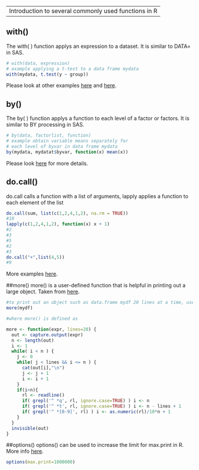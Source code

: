 ---
  Introduction to several commonly used functions in R
--

## with()
The with( ) function applys an expression to a dataset. It is similar to 
DATA= in SAS.

```r
# with(data, expression)
# example applying a t-test to a data frame mydata 
with(mydata, t.test(y ~ group))

```
Please look at other examples [here](http://stackoverflow.com/questions/21827572/what-is-the-difference-between-with-and-within-in-r) and [here](http://www.magesblog.com/2012/01/say-it-in-r-with-by-apply-and-friends.html).

## by()
The by( ) function applys a function to each level of a factor or factors. 
It is similar to BY processing in SAS.

```r
# by(data, factorlist, function)
# example obtain variable means separately for
# each level of byvar in data frame mydata 
by(mydata, mydatat$byvar, function(x) mean(x))
```

Please look [here](http://www.magesblog.com/2012/01/say-it-in-r-with-by-apply-and-friends.html) for more details.

## do.call()
do.call calls a function with a list of arguments, lapply applies a function to each element of the list

```r
do.call(sum, list(c(1,2,4,1,2), na.rm = TRUE))
#10
lapply(c(1,2,4,1,2), function(x) x + 1)
#2
#3
#5
#2
#3
do.call("+",list(4,5))
#9
```
More examples [here](https://stat.ethz.ch/R-manual/R-devel/library/base/html/do.call.html).

##more()
more() is a user-defined function that is helpful in printing out a large object. Taken from [here](http://stackoverflow.com/questions/21610468/pause-print-of-large-object-when-it-fills-the-screen).

```r
#to print out an object such as data.frame mydf 20 lines at a time, use:
more(mydf)

#where more() is defined as

more <- function(expr, lines=20) {
  out <- capture.output(expr)
  n <- length(out)
  i <- 1
  while( i < n ) {
    j <- 0
    while( j < lines && i <= n ) {
      cat(out[i],"\n")
      j <- j + 1
      i <- i + 1
    }
    if(i<n){
      rl <- readline()
      if( grepl('^ *q', rl, ignore.case=TRUE) ) i <- n
      if( grepl('^ *t', rl, ignore.case=TRUE) ) i <- n - lines + 1
      if( grepl('^ *[0-9]', rl) ) i <- as.numeric(rl)/10*n + 1
    }
  }
  invisible(out)
}
```

##options()
options() can be used to increase the limit for max.print in R. More info [here](http://stackoverflow.com/questions/6758727/how-to-increase-the-limit-for-max-print-in-r).

```r
options(max.print=1000000)
```




